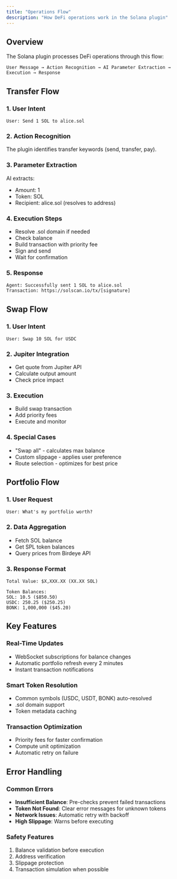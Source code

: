 ```yaml
---
title: "Operations Flow"
description: "How DeFi operations work in the Solana plugin"
---
```


## Overview

The Solana plugin processes DeFi operations through this flow:

```
User Message → Action Recognition → AI Parameter Extraction → Execution → Response
```

## Transfer Flow

### 1. User Intent
```
User: Send 1 SOL to alice.sol
```

### 2. Action Recognition
The plugin identifies transfer keywords (send, transfer, pay).

### 3. Parameter Extraction
AI extracts:
- Amount: 1
- Token: SOL  
- Recipient: alice.sol (resolves to address)

### 4. Execution Steps
- Resolve .sol domain if needed
- Check balance
- Build transaction with priority fee
- Sign and send
- Wait for confirmation

### 5. Response
```
Agent: Successfully sent 1 SOL to alice.sol
Transaction: https://solscan.io/tx/[signature]
```

## Swap Flow

### 1. User Intent
```
User: Swap 10 SOL for USDC
```

### 2. Jupiter Integration
- Get quote from Jupiter API
- Calculate output amount
- Check price impact

### 3. Execution
- Build swap transaction
- Add priority fees
- Execute and monitor

### 4. Special Cases
- "Swap all" - calculates max balance
- Custom slippage - applies user preference
- Route selection - optimizes for best price

## Portfolio Flow

### 1. User Request
```
User: What's my portfolio worth?
```

### 2. Data Aggregation
- Fetch SOL balance
- Get SPL token balances
- Query prices from Birdeye API

### 3. Response Format
```
Total Value: $X,XXX.XX (XX.XX SOL)

Token Balances:
SOL: 10.5 ($850.50)
USDC: 250.25 ($250.25)
BONK: 1,000,000 ($45.20)
```

## Key Features

### Real-Time Updates
- WebSocket subscriptions for balance changes
- Automatic portfolio refresh every 2 minutes
- Instant transaction notifications

### Smart Token Resolution
- Common symbols (USDC, USDT, BONK) auto-resolved
- .sol domain support
- Token metadata caching

### Transaction Optimization
- Priority fees for faster confirmation
- Compute unit optimization
- Automatic retry on failure

## Error Handling

### Common Errors
- **Insufficient Balance**: Pre-checks prevent failed transactions
- **Token Not Found**: Clear error messages for unknown tokens
- **Network Issues**: Automatic retry with backoff
- **High Slippage**: Warns before executing

### Safety Features
1. Balance validation before execution
2. Address verification
3. Slippage protection
4. Transaction simulation when possible